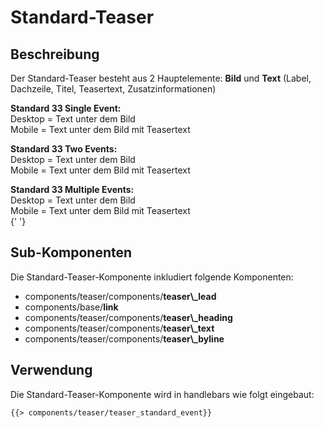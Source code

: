 
<Meta of={TeaserEventCalendarStories} />

# Standard-Teaser

## Beschreibung

Der Standard-Teaser besteht aus 2 Hauptelemente: <b>Bild</b> und <b>Text</b> (Label, Dachzeile, Titel, Teasertext, Zusatzinformationen)

<b>Standard 33 Single Event:</b> <br />
Desktop = Text unter dem Bild <br />
Mobile = Text unter dem Bild mit Teasertext <br />

<b>Standard 33 Two Events:</b> <br />
Desktop = Text unter dem Bild <br />
Mobile = Text unter dem Bild mit Teasertext <br />

<b>Standard 33 Multiple Events:</b> <br />
Desktop = Text unter dem Bild <br />
Mobile = Text unter dem Bild mit Teasertext <br />{' '}

## Sub-Komponenten

Die Standard-Teaser-Komponente inkludiert folgende Komponenten:

<ul>
    <li>
        components/teaser/components/<b>teaser\_lead</b>
    </li>
    <li>
        components/base/<b>link</b>
    </li>
    <li>
        components/teaser/components/<b>teaser\_heading</b>
    </li>
    <li>
        components/teaser/components/<b>teaser\_text</b>
    </li>
    <li>
        components/teaser/components/<b>teaser\_byline</b>
    </li>
</ul>

## Verwendung

Die Standard-Teaser-Komponente wird in handlebars wie folgt eingebaut:

```html
{{> components/teaser/teaser_standard_event}}
```

<Canvas withToolbar>
    <Story of={TeaserEventCalendarStories.Teaser100} />
    <Story of={TeaserEventCalendarStories.Teaser100KeineEventsInDerZukunft} />
</Canvas>

